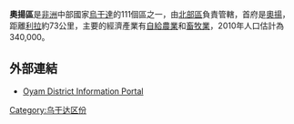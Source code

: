 {{Infobox settlement
|name=奧揚區
|settlement_type=
|native_name      =
|nickname           = 
|image_skyline      
|image_size          = 
|image_caption       =
|image_flag         = 
|image_seal         =
|image_map          = 
|map_caption        = 
|coordinates_region   = UG
|subdivision_type1  = 國家
|subdivision_name1  = {{flag|Uganda}}
|subdivision_type2  = 地理區
|subdivision_name2  = [[北部區_(烏干達)|北部區]]
|subdivision_type3  = 首府
|subdivision_name3 = [[奧揚|奧揚]]
|subdivision_type4 = 
|subdivision_name4 = 
|leader_title       =
|leader_name        =
|established_title  =
|established_date   = 
|area_magnitude     = 
|area_total_km2         =  
|area_land_km2          = 
|area_water_km2         = 
|population_as_of   = 2010估計
|population_note    = 
|population_total   =340000
|population_metro   = 
|population_density_km2 = 
|timezone           =[[東非時間|東非時間]]
|utc_offset         = +3
|timezone_DST       = 
|utc_offset_DST     = 
|latd=02|latm=14|lats=|latNS=N
|longd=32|longm=23|longs=|longEW=E
|elevation_m          = 
|blank_name             =
|blank_info             =
|website            = [https://web.archive.org/web/20080315191830/http://www.oyam.go.ug/]
|footnotes          = 
}}

'''奧揚區'''是[[非洲|非洲]]中部國家[[烏干達|烏干達]]的111個區之一，由[[北部區_(烏干達)|北部區]]負責管轄，首府是[[奧揚|奧揚]]，距離[[利拉|利拉]]約73公里，主要的經濟產業有[[自給農業|自給農業]]和[[畜牧業|畜牧業]]，2010年人口估計為340,000。

==外部連結==
*[https://web.archive.org/web/20080315191830/http://www.oyam.go.ug/ Oyam District Information Portal]

{{coord|02|14|N|32|23|E|region:UG_type:adm1st_source:jawiki|display=title}}

{{Uganda-stub}}
{{烏干達行政區劃}}

[[Category:乌干达区份|Category:乌干达区份]]